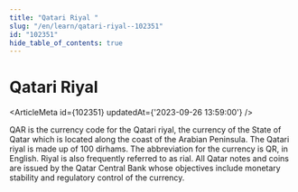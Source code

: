 ```yaml
---
title: "Qatari Riyal "
slug: "/en/learn/qatari-riyal--102351"
id: "102351"
hide_table_of_contents: true
---
```



# Qatari Riyal 

<ArticleMeta id={102351} updatedAt={'2023-09-26 13:59:00'} />
<div className='border-solid border-b border-t-0 my-4 border-[var(--ifm-color-gray-300)]' />

QAR is the currency code for the Qatari riyal, the currency of the State of Qatar which is located along the coast of the Arabian Peninsula. The Qatari riyal is made up of 100 dirhams. The abbreviation for the currency is QR, in English. Riyal is also frequently referred to as rial. All Qatar notes and coins are issued by the Qatar Central Bank whose objectives include monetary stability and regulatory control of the currency.
